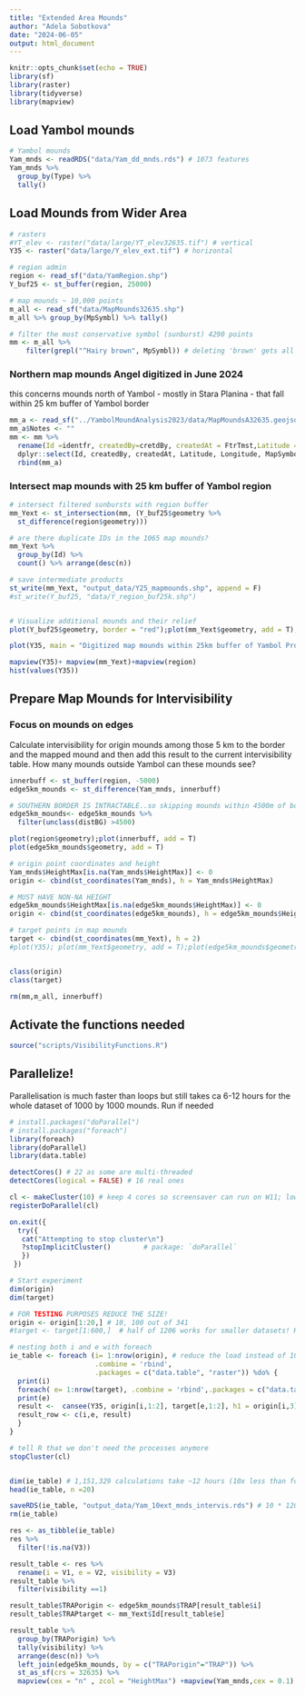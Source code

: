 ```yaml
---
title: "Extended Area Mounds"
author: "Adela Sobotkova"
date: "2024-06-05"
output: html_document
---
```


```r
knitr::opts_chunk$set(echo = TRUE)
library(sf)
library(raster)
library(tidyverse)
library(mapview)
```

## Load Yambol mounds
```r
# Yambol mounds
Yam_mnds <- readRDS("data/Yam_dd_mnds.rds") # 1073 features
Yam_mnds %>% 
  group_by(Type) %>% 
  tally()
```

## Load Mounds from Wider Area

```r
# rasters
#YT_elev <- raster("data/large/YT_elev32635.tif") # vertical
Y35 <- raster("data/large/Y_elev_ext.tif") # horizontal

# region admin
region <- read_sf("data/YamRegion.shp")
Y_buf25 <- st_buffer(region, 25000)

# map mounds ~ 10,000 points
m_all <- read_sf("data/MapMounds32635.shp")
m_all %>% group_by(MpSymbl) %>% tally()

# filter the most conservative symbol (sunburst) 4290 points
mm <- m_all %>% 
    filter(grepl("^Hairy brown", MpSymbl)) # deleting 'brown' gets all rayed symbols


```

### Northern map mounds Angel digitized in June 2024
this concerns mounds north of Yambol - mostly in Stara Planina -  that fall within 25 km buffer of Yambol border 
```r
mm_a <- read_sf("../YambolMoundAnalysis2023/data/MapMoundsA32635.geojson")
mm_a$Notes <- ""
mm <- mm %>% 
  rename(Id =identfr, createdBy=cretdBy, createdAt = FtrTmst,Latitude = Latitud, Longitude = Longitd, MapSymbol = MpSymbl, Notes = Note) %>% 
  dplyr::select(Id, createdBy, createdAt, Latitude, Longitude, MapSymbol, Notes) %>% 
  rbind(mm_a)

```

### Intersect map mounds with 25 km buffer of Yambol region
```r
# intersect filtered sunbursts with region buffer
mm_Yext <- st_intersection(mm, (Y_buf25$geometry %>% 
  st_difference(region$geometry)))

# are there duplicate IDs in the 1065 map mounds?
mm_Yext %>% 
  group_by(Id) %>% 
  count() %>% arrange(desc(n))

# save intermediate products
st_write(mm_Yext, "output_data/Y25_mapmounds.shp", append = F)
#st_write(Y_buf25, "data/Y_region_buf25k.shp")


# Visualize additional mounds and their relief
plot(Y_buf25$geometry, border = "red");plot(mm_Yext$geometry, add = T);plot(region$geometry, add =T, col = "green")

plot(Y35, main = "Digitized map mounds within 25km buffer of Yambol Province");plot(region$geometry, add =T);plot(mm_Yext$geometry, add = T)

mapview(Y35)+ mapview(mm_Yext)+mapview(region)
hist(values(Y35))
```


## Prepare Map Mounds for Intervisibility

### Focus on mounds on edges
Calculate intervisibility for origin mounds among those 5 km to the border and the mapped mound and then add this result to the current intervisibility table. How many mounds outside Yambol can these mounds see?

```r
innerbuff <- st_buffer(region, -5000)
edge5km_mounds <- st_difference(Yam_mnds, innerbuff)

# SOUTHERN BORDER IS INTRACTABLE..so skipping mounds within 4500m of border 
edge5km_mounds<- edge5km_mounds %>% 
  filter(unclass(distBG) >4500) 

plot(region$geometry);plot(innerbuff, add = T)
plot(edge5km_mounds$geometry, add = T)

```

```r
# origin point coordinates and height
Yam_mnds$HeightMax[is.na(Yam_mnds$HeightMax)] <- 0
origin <- cbind(st_coordinates(Yam_mnds), h = Yam_mnds$HeightMax)

# MUST HAVE NON-NA HEIGHT
edge5km_mounds$HeightMax[is.na(edge5km_mounds$HeightMax)] <- 0
origin <- cbind(st_coordinates(edge5km_mounds), h = edge5km_mounds$HeightMax)

# target points in map mounds
target <- cbind(st_coordinates(mm_Yext), h = 2) 
#plot(Y35); plot(mm_Yext$geometry, add = T);plot(edge5km_mounds$geometry, add = T, col = "red")


class(origin)
class(target)

rm(mm,m_all, innerbuff)
```



## Activate the functions needed
```r
source("scripts/VisibilityFunctions.R")
```

## Parallelize!
Parallelisation is much faster than loops but still takes ca 6-12 hours for the whole dataset of 1000 by 1000 mounds. Run if needed
```r
# install.packages("doParallel")
# install.packages("foreach")
library(foreach)
library(doParallel)
library(data.table)

detectCores() # 22 as some are multi-threaded
detectCores(logical = FALSE) # 16 real ones

cl <- makeCluster(10) # keep 4 cores so screensaver can run on W11; lowering to 10
registerDoParallel(cl)

on.exit({
  try({
   cat("Attempting to stop cluster\n")
   ?stopImplicitCluster()        # package: `doParallel`
   })
 })

# Start experiment
dim(origin) 
dim(target) 

# FOR TESTING PURPOSES REDUCE THE SIZE!
origin <- origin[1:20,] # 10, 100 out of 341
#target <- target[1:600,]  # half of 1206 works for smaller datasets! Halve the current size

# nesting both i and e with foreach 
ie_table <- foreach (i= 1:nrow(origin), # reduce the load instead of 1073 in nrow(origin)
                     .combine = 'rbind',
                     .packages = c("data.table", "raster")) %do% {  
  print(i)
  foreach( e= 1:nrow(target), .combine = 'rbind',.packages = c("data.table", "raster")) %dopar% {
  print(e)
  result <-  cansee(Y35, origin[i,1:2], target[e,1:2], h1 = origin[i,3], h2 = target[e,3])
  result_row <- c(i,e, result)
  }
}

# tell R that we don't need the processes anymore
stopCluster(cl)


dim(ie_table) # 1,151,329 calculations take ~12 hours (10x less than for loop) 
head(ie_table, n =20)

saveRDS(ie_table, "output_data/Yam_10ext_mnds_intervis.rds") # 10 * 1200 calculations worked, 5000 were NA
rm(ie_table)

```

```r
res <- as_tibble(ie_table)
res %>% 
  filter(!is.na(V3))

result_table <- res %>% 
  rename(i = V1, e = V2, visibility = V3)
result_table %>% 
  filter(visibility ==1)

result_table$TRAPorigin <- edge5km_mounds$TRAP[result_table$i]
result_table$TRAPtarget <- mm_Yext$Id[result_table$e]

result_table %>%  
  group_by(TRAPorigin) %>% 
  tally(visibility) %>% 
  arrange(desc(n)) %>% 
  left_join(edge5km_mounds, by = c("TRAPorigin"="TRAP")) %>%
  st_as_sf(crs = 32635) %>% 
  mapview(cex = "n" , zcol = "HeightMax") +mapview(Yam_mnds,cex = 0.1) 
  
```

